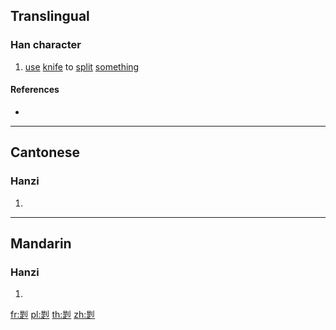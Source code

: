 ==Translingual==

===Han character===
{{Han char|rn=18|rad=刀|as=09|sn=11|four=|canj=AOLN|ids=⿺是刂}}

# [[use]] [[knife]] to [[split]] [[something]]

====References====
* {{Han ref|kx=0142.100|hdz=10348.040|uh=34F3|ud=13555}}

----

==Cantonese==

===Hanzi===
{{yue-hanzi|jyut=[[dai1]]|y=dai1}}

# {{defn|lang=yue|sort=刀09}}

----

==Mandarin==

===Hanzi===
{{cmn-hanzi|pin=[[dī]] ([[di1]])|wg=ti<sup>1</sup>}}

# {{defn|lang=cmn|sort=刀09}}

[[fr:㓳]]
[[pl:㓳]]
[[th:㓳]]
[[zh:㓳]]